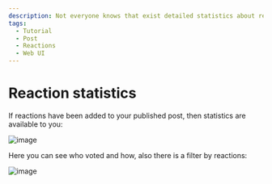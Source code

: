 ```yaml
---
description: Not everyone knows that exist detailed statistics about reactions
tags:
  - Tutorial
  - Post
  - Reactions
  - Web UI
---
```


# Reaction statistics

If reactions have been added to your published post, then statistics are available to you:

![image](/images/107886659-502aaa80-6f12-11eb-9206-76bfe7669965.png)

Here you can see who voted and how, also there is a filter by reactions:

![image](/images/107886797-51a8a280-6f13-11eb-8f1f-ddc791149be6.png)
